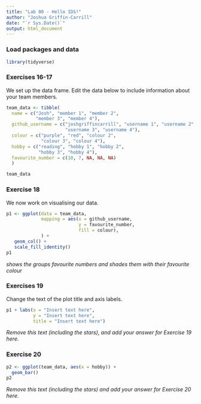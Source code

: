 ```yaml
---
title: "Lab 00 - Hello IDS!"
author: "Joshua Griffin-Carrill"
date: "`r Sys.Date()`"
output: html_document
---
```


### Load packages and data

```r
library(tidyverse) 
```

### Exercises 16-17

We set up the data frame. Edit the data below to include information about your team members.

```r
team_data <- tibble(
  name = c("Josh", "member 1", "member 2", 
           "member 3", "member 4"),
  github_username = c("joshgriffincarrill", "username 1", "username 2", 
                      "username 3", "username 4"), 
  colour = c("purple", "red", "colour 2", 
             "colour 3", "colour 4"),
  hobby = c("reading", "hobby 1", "hobby 2", 
            "hobby 3", "hobby 4"),
  favourite_number = c(10, 7, NA, NA, NA)
  )

team_data
```

### Exercise 18

We now work on visualising our data. 

```r
p1 <- ggplot(data = team_data, 
             mapping = aes(x = github_username, 
                           y = favourite_number,
                           fill = colour), 
             ) +
   geom_col() +
   scale_fill_identity()
p1
```


*shows the groups favourite numbers and shades them with their favourite colour*

### Exercises 19

Change the text of the plot title and axis labels.

```r
p1 + labs(x = "Insert text here", 
          y = "Insert text here",
          title = "Insert text here")
```

*Remove this text (including the stars), and add your answer for Exercise 19 here.*

### Exercise 20

```r
p2 <- ggplot(team_data, aes(x = hobby)) +
  geom_bar()
p2
```

*Remove this text (including the stars) and add your answer for Exercise 20 here.*
